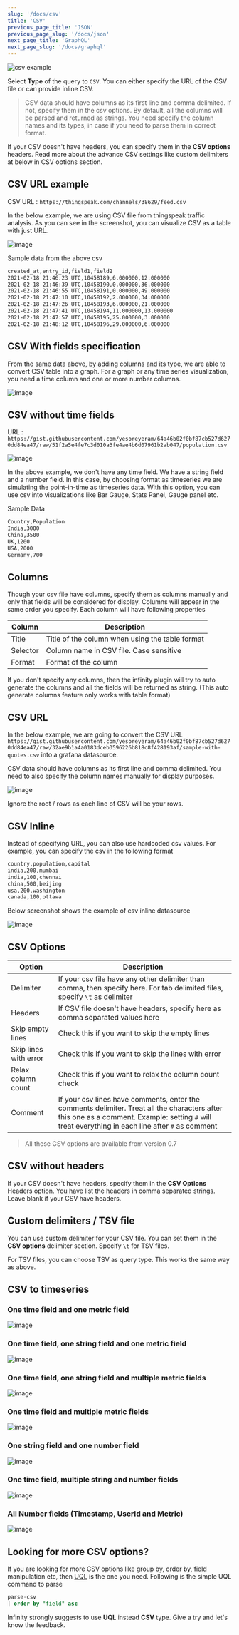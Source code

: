```yaml
---
slug: '/docs/csv'
title: 'CSV'
previous_page_title: 'JSON'
previous_page_slug: '/docs/json'
next_page_title: 'GraphQL'
next_page_slug: '/docs/graphql'
---
```


![csv example](https://user-images.githubusercontent.com/153843/92571108-9e0ff800-f27a-11ea-9fe9-9f9dcbd7125a.png#center)

Select **Type** of the query to `CSV`. You can either specify the URL of the CSV file or can provide inline CSV.

> CSV data should have columns as its first line and comma delimited. If not, specify them in the csv options. By default, all the columns will be parsed and returned as strings. You need specify the column names and its types, in case if you need to parse them in correct format.

If your CSV doesn't have headers, you can specify them in the **CSV options** headers. Read more about the advance CSV settings like custom delimiters at below in CSV options section.

## CSV URL example

CSV URL : `https://thingspeak.com/channels/38629/feed.csv`

In the below example, we are using CSV file from thingspeak traffic analysis. As you can see in the screenshot, you can visualize CSV as a table with just URL.

![image](https://user-images.githubusercontent.com/153843/108428461-8465da00-7236-11eb-8769-b1c145cbe203.png#center)

Sample data from the above csv

```bash
created_at,entry_id,field1,field2
2021-02-18 21:46:23 UTC,10458189,6.000000,12.000000
2021-02-18 21:46:39 UTC,10458190,0.000000,36.000000
2021-02-18 21:46:55 UTC,10458191,0.000000,49.000000
2021-02-18 21:47:10 UTC,10458192,2.000000,34.000000
2021-02-18 21:47:26 UTC,10458193,6.000000,21.000000
2021-02-18 21:47:41 UTC,10458194,11.000000,13.000000
2021-02-18 21:47:57 UTC,10458195,25.000000,3.000000
2021-02-18 21:48:12 UTC,10458196,29.000000,6.000000

```

## CSV With fields specification

From the same data above, by adding columns and its type, we are able to convert CSV table into a graph. For a graph or any time series visualization, you need a time column and one or more number columns.

![image](https://user-images.githubusercontent.com/153843/108428886-2ab1df80-7237-11eb-8024-8aaab48a6c78.png#center)

## CSV without time fields

URL : `https://gist.githubusercontent.com/yesoreyeram/64a46b02f0bf87cb527d6270dd84ea47/raw/51f2a5e4fe7c3d010a3fe4ae4b6d07961b2ab047/population.csv`

![image](https://user-images.githubusercontent.com/153843/108429819-639e8400-7238-11eb-8757-785e29a2394e.png#center)

In the above example, we don't have any time field. We have a string field and a number field. In this case, by choosing format as timeseries we are simulating the point-in-time as timeseries data. With this option, you can use csv into visualizations like Bar Gauge, Stats Panel, Gauge panel etc.

Sample Data

```bash
Country,Population
India,3000
China,3500
UK,1200
USA,2000
Germany,700
```

## Columns

Though your csv file have columns, specify them as columns manually and only that fields will be considered for display. Columns will appear in the same order you specify. Each column will have following properties

| Column   | Description                                     |
| -------- | ----------------------------------------------- |
| Title    | Title of the column when using the table format |
| Selector | Column name in CSV file. Case sensitive         |
| Format   | Format of the column                            |

If you don't specify any columns, then the infinity plugin will try to auto generate the columns and all the fields will be returned as string. (This auto generate columns feature only works with table format)

## CSV URL

In the below example, we are going to convert the CSV URL `https://gist.githubusercontent.com/yesoreyeram/64a46b02f0bf87cb527d6270dd84ea47/raw/32ae9b1a4a0183dceb3596226b818c8f428193af/sample-with-quotes.csv` into a grafana datasource.

CSV data should have columns as its first line and comma delimited. You need to also specify the column names manually for display purposes.

![image](https://user-images.githubusercontent.com/153843/92382040-d8a35480-f103-11ea-8ff8-48c7ca211062.png#center)

Ignore the root / rows as each line of CSV will be your rows.

## CSV Inline

Instead of specifying URL, you can also use hardcoded csv values. For example, you can specify the csv in the following format

```bash
country,population,capital
india,200,mumbai
india,100,chennai
china,500,beijing
usa,200,washington
canada,100,ottawa
```

Below screenshot shows the example of csv inline datasource

![image](https://user-images.githubusercontent.com/153843/92571108-9e0ff800-f27a-11ea-9fe9-9f9dcbd7125a.png#center)

## CSV Options

| Option                | Description                                                                                                                                                                                       |
| --------------------- | ------------------------------------------------------------------------------------------------------------------------------------------------------------------------------------------------- |
| Delimiter             | If your csv file have any other delimiter than comma, then specify here. For tab delimited files, specify `\t` as delimiter                                                                       |
| Headers               | If CSV file doesn't have headers, specify here as comma separated values here                                                                                                                     |
| Skip empty lines      | Check this if you want to skip the empty lines                                                                                                                                                    |
| Skip lines with error | Check this if you want to skip the lines with error                                                                                                                                               |
| Relax column count    | Check this if you want to relax the column count check                                                                                                                                            |
| Comment               | If your csv lines have comments, enter the comments delimiter. Treat all the characters after this one as a comment. Example: setting `#` will treat everything in each line after `#` as comment |

> All these CSV options are available from version 0.7

## CSV without headers

If your CSV doesn't have headers, specify them in the **CSV Options** Headers option. You have list the headers in comma separated strings. Leave blank if your CSV have headers.

## Custom delimiters / TSV file

You can use custom delimiter for your CSV file. You can set them in the **CSV options** delimiter section. Specify `\t` for TSV files.

For TSV files, you can choose TSV as query type. This works the same way as above.

## CSV to timeseries

### One time field and one metric field

![image](https://user-images.githubusercontent.com/153843/92711761-b81c0a00-f350-11ea-9e57-30982f9322fe.png#center)

### One time field, one string field and one metric field

![image](https://user-images.githubusercontent.com/153843/92711827-c66a2600-f350-11ea-9941-4d8d03a5dc6c.png#center)

### One time field, one string field and multiple metric fields

![image](https://user-images.githubusercontent.com/153843/92711908-d84bc900-f350-11ea-94b8-7a02f98ff3ab.png#center)

### One time field and multiple metric fields

![image](https://user-images.githubusercontent.com/153843/92711942-e568b800-f350-11ea-8191-4e8f493f1ec1.png#center)

### One string field and one number field

![image](https://user-images.githubusercontent.com/153843/92711986-f3b6d400-f350-11ea-97f8-fae28f44e8ec.png#center)

### One time field, multiple string and number fields

![image](https://user-images.githubusercontent.com/153843/92713171-8dcb4c00-f352-11ea-9050-6757fbbe3158.png#center)

### All Number fields (Timestamp, UserId and Metric)

![image](https://user-images.githubusercontent.com/153843/92991051-bda45c00-f4d8-11ea-84dd-4ee1606e8125.png#center)

## Looking for more CSV options?

If you are looking for more CSV options like group by, order by, field manipulation etc, then [UQL](/docs/uql) is the one you need. Following is the simple UQL command to parse

```sql
parse-csv
| order by "field" asc
```

Infinity strongly suggests to use **UQL** instead **CSV** type. Give a try and let's know the feedback.
